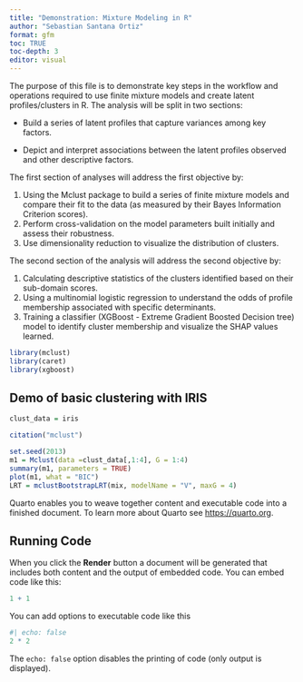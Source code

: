```yaml
---
title: "Demonstration: Mixture Modeling in R"
author: "Sebastian Santana Ortiz"
format: gfm
toc: TRUE
toc-depth: 3
editor: visual
---
```


The purpose of this file is to demonstrate key steps in the workflow and operations required to use finite mixture models and create latent profiles/clusters in R. The analysis will be split in two sections:

-   Build a series of latent profiles that capture variances among key factors.

-   Depict and interpret associations between the latent profiles observed and other descriptive factors.

The first section of analyses will address the first objective by:

1.  Using the Mclust package to build a series of finite mixture models and compare their fit to the data (as measured by their Bayes Information Criterion scores).
2.  Perform cross-validation on the model parameters built initially and assess their robustness.
3.  Use dimensionality reduction to visualize the distribution of clusters.

The second section of the analysis will address the second objective by:

1.  Calculating descriptive statistics of the clusters identified based on their sub-domain scores.
2.  Using a multinomial logistic regression to understand the odds of profile membership associated with specific determinants.
3.  Training a classifier (XGBoost - Extreme Gradient Boosted Decision tree) model to identify cluster membership and visualize the SHAP values learned.

```r

library(mclust)
library(caret)
library(xgboost)
```

## Demo of basic clustering with IRIS

```r
clust_data = iris

citation("mclust")

set.seed(2013)
m1 = Mclust(data =clust_data[,1:4], G = 1:4)
summary(m1, parameters = TRUE)
plot(m1, what = "BIC")
LRT = mclustBootstrapLRT(mix, modelName = "V", maxG = 4)
```

Quarto enables you to weave together content and executable code into a finished document. To learn more about Quarto see <https://quarto.org>.

## Running Code

When you click the **Render** button a document will be generated that includes both content and the output of embedded code. You can embed code like this:

```r
1 + 1
```

You can add options to executable code like this

```r
#| echo: false
2 * 2
```

The `echo: false` option disables the printing of code (only output is displayed).
